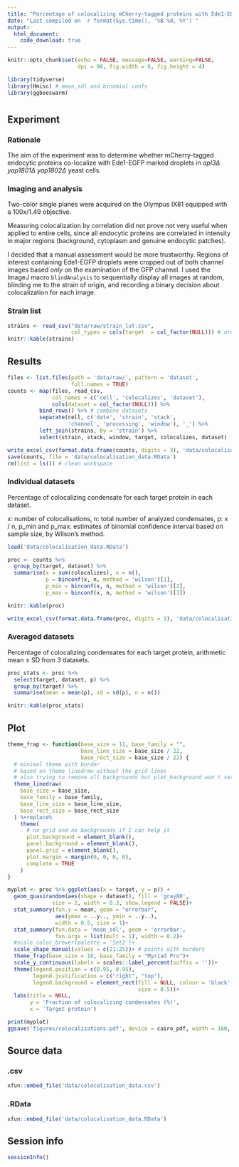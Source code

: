 ```yaml
---
title: "Percentage of colocalizing mCherry-tagged proteins with Ede1-EGFP nuages in 3∆ background"
date: "Last compiled on `r format(Sys.time(), '%B %d, %Y')`"
output:
  html_document:
    code_download: true
---
```


```r
knitr::opts_chunk$set(echo = FALSE, message=FALSE, warning=FALSE,
                      dpi = 96, fig.width = 6, fig.height = 4)
```

```r
library(tidyverse)
library(Hmisc) # mean_sdl and binomial confs
library(ggbeeswarm)
```

# {.tabset .tabset-pills}

## Experiment


### Rationale

The aim of the experiment 
was to determine whether mCherry-tagged endocytic proteins
co-localize with Ede1-EGFP marked droplets
in *apl3∆ yap1801∆ yap1802∆* yeast cells. 

### Imaging and analysis

Two-color single planes were
acquired on the Olympus IX81
equipped with a 100x/1.49 objective.

Measuring colocalization by correlation
did not prove not very useful when applied to entire cells,
since all endocytic proteins 
are correlated in intensity in major regions
(background, cytoplasm and genuine endocytic patches).

I decided that a manual assessment would be more trustworthy.
Regions of interest containing Ede1-EGFP droplets
were cropped out of both channel images
based *only* on the examination of the GFP channel.
I used the ImageJ macro `blindAnalysis` to sequentially display all images
at random, blinding me to the strain of origin,
and recording a binary decision about colocalization
for each image.

### Strain list

```r
strains <- read_csv("data/raw/strain_lut.csv", 
                    col_types = cols(target  = col_factor(NULL))) # order factor levels per csv file
knitr::kable(strains)
```

## Results {.tabset}

```r
files <- list.files(path = 'data/raw/', pattern = 'dataset',
                    full.names = TRUE)
counts <- map(files, read_csv,
              col_names = c('cell', 'colocalizes', 'dataset'),
              cols(dataset = col_factor(NULL))) %>%
          bind_rows() %>% # combine datasets
          separate(cell, c('date', 'strain', 'stack', 
                   'channel', 'processing', 'window'), '_') %>%
          left_join(strains, by = 'strain') %>%
          select(strain, stack, window, target, colocalizes, dataset)

write_excel_csv(format.data.frame(counts, digits = 3), 'data/colocalisation_data.csv')
save(counts, file = 'data/colocalisation_data.RData')
rm(list = ls()) # clean workspace
```

### Individual datasets

Percentage of colocalizing condensate for each target protein in each dataset.

x: number of colocalisations,
n: total number of analyzed condensates,
p: x / n, 
p_min and p_max: estimates of binomial confidence interval
based on sample size, by Wilson's method.

```r
load('data/colocalisation_data.RData')
```

```r
proc <- counts %>%
  group_by(target, dataset) %>%
  summarise(x = sum(colocalizes), n = n(),
            p = binconf(x, n, method = 'wilson')[1],
            p_min = binconf(x, n, method = 'wilson')[2],
            p_max = binconf(x, n, method = 'wilson')[3])

knitr::kable(proc)

write_excel_csv(format.data.frame(proc, digits = 3), 'data/colocalisation_summary.csv')
```

### Averaged datasets

Percentage of colocalizing condensates for each target protein,
arithmetic mean ± SD from 3 datasets.

```r
proc_stats <- proc %>%
  select(target, dataset, p) %>%
  group_by(target) %>%
  summarise(mean = mean(p), sd = sd(p), n = n())

knitr::kable(proc_stats)
```

## Plot {.active}

```r
theme_frap <- function(base_size = 11, base_family = "",
                       base_line_size = base_size / 22,
                       base_rect_size = base_size / 22) {
  # minimal theme with border
  # based on theme_linedraw without the grid lines
  # also trying to remove all backgrounds but plot_background won't set to blank
  theme_linedraw(
    base_size = base_size,
    base_family = base_family,
    base_line_size = base_line_size,
    base_rect_size = base_rect_size
  ) %+replace%
    theme(
      # no grid and no backgrounds if I can help it
      plot.background = element_blank(),
      panel.background = element_blank(),
      panel.grid = element_blank(),
      plot.margin = margin(0, 0, 0, 0),
      complete = TRUE
    )
}

myplot <- proc %>% ggplot(aes(x = target, y = p)) + 
  geom_quasirandom(aes(shape = dataset), fill = 'gray80',
              size = 2, width = 0.3, show.legend = FALSE)+
  stat_summary(fun.y = mean, geom = "errorbar", 
               aes(ymax = ..y.., ymin = ..y..),
               width = 0.5, size = 1)+
  stat_summary(fun.data = 'mean_sdl', geom = 'errorbar',
               fun.args = list(mult = 1), width = 0.2)+
  #scale_color_brewer(palette = 'Set2')+
  scale_shape_manual(values = c(21:25))+ # points with borders
  theme_frap(base_size = 18, base_family = "Myriad Pro")+
  scale_y_continuous(labels = scales::label_percent(suffix = ''))+
  theme(legend.position = c(0.95, 0.95),
        legend.justification = c("right", "top"),
        legend.background = element_rect(fill = NULL, colour = 'black',
                                         size = 0.5))+
  labs(title = NULL,
       y = 'Fraction of colocalizing condensates (%)',
       x = 'Target protein')

print(myplot)
ggsave('figures/colocalizations.pdf', device = cairo_pdf, width = 160, height = 120, units = "mm")
```

## Source data

### .csv

```r
xfun::embed_file('data/colocalisation_data.csv')
```

### .RData

```r
xfun::embed_file('data/colocalisation_data.RData')
```

## Session info

```r
sessionInfo()
```
